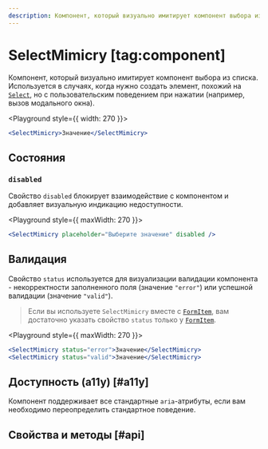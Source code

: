 ```yaml
---
description: Компонент, который визуально имитирует компонент выбора из списка.
---
```


<Overview group="forms">

# SelectMimicry [tag:component]

Компонент, который визуально имитирует компонент выбора из списка.
Используется в случаях, когда нужно создать элемент, похожий на [`Select`](/components/select),
но с пользовательским поведением при нажатии (например, вызов модального окна).

</Overview>

<Playground style={{ width: 270 }}>
  ```jsx
  <SelectMimicry>Значение</SelectMimicry>
  ```
</Playground>

## Состояния

### `disabled`

Свойство `disabled` блокирует взаимодействие с компонентом и добавляет визуальную индикацию недоступности.

<Playground style={{ maxWidth: 270 }}>
  ```jsx
  <SelectMimicry placeholder="Выберите значение" disabled />
  ```
</Playground>

## Валидация

Свойство `status` используется для визуализации валидации компонента - некорректности заполненного поля (значение `"error"`)
или успешной валидации (значение `"valid"`).

> Если вы используете `SelectMimicry` вместе с [`FormItem`](/components/form-item), вам достаточно указать свойство `status` только у
> [`FormItem`](/components/form-item).

<Playground style={{ maxWidth: 270 }}>
  ```jsx
  <SelectMimicry status="error">Значение</SelectMimicry>
  <SelectMimicry status="valid">Значение</SelectMimicry>
  ```
</Playground>

## Доступность (a11y) [#a11y]

Компонент поддерживает все стандартные `aria`-атрибуты, если вам необходимо переопределить
стандартное поведение.

## Свойства и методы [#api]

<PropsTable name="SelectMimicry" />
